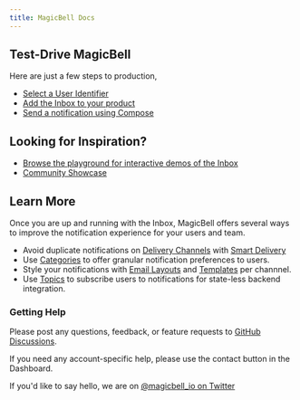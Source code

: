 ```yaml
---
title: MagicBell Docs
---
```


## Test-Drive MagicBell

Here are just a few steps to production,

- [Select a User Identifier](/docs/choosing-an-identifier)
- [Add the Inbox to your product](/adding-magicbell-to-your-product)
- [Send a notification using Compose](/docs/compose)

## Looking for Inspiration?

- [Browse the playground for interactive demos of the Inbox](https://playground.magicbell.com)
- [Community Showcase]()

## Learn More

Once you are up and running with the Inbox, MagicBell offers several ways to improve the notification experience for your users and team.

- Avoid duplicate notifications on [Delivery Channels](/docs/channels) with [Smart Delivery](/docs/smart-delivery)
- Use [Categories](/docs/categories) to offer granular notification preferences to users.
- Style your notifications with [Email Layouts](/docs//email-layouts) and [Templates](/templates) per channnel.
- Use [Topics](/docs/topics) to subscribe users to notifications for state-less backend integration.

### Getting Help

Please post any questions, feedback, or feature requests to [GitHub Discussions](https://github.com/orgs/magicbell-io/discussions).

If you need any account-specific help, please use the contact button in the Dashboard.

If you'd like to say hello, we are on [@magicbell_io on Twitter](https://www.twitter.com/magicbell)
